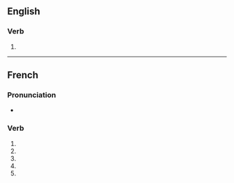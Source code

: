 {{also|affirmé}}

==English==

===Verb===
{{head|en|verb}}

# {{obsolete spelling of|affirm|lang=en}}

----

==French==

===Pronunciation===
* {{IPA|/a.fiʁm/|lang=fr}}

===Verb===
{{fr-verb-form}}

# {{inflection of|affirmer||1|s|pres|indc|lang=fr}}
# {{inflection of|affirmer||3|s|pres|indc|lang=fr}}
# {{inflection of|affirmer||1|s|pres|subj|lang=fr}}
# {{inflection of|affirmer||3|s|pres|subj|lang=fr}}
# {{inflection of|affirmer||2|s|impr|lang=fr}}
